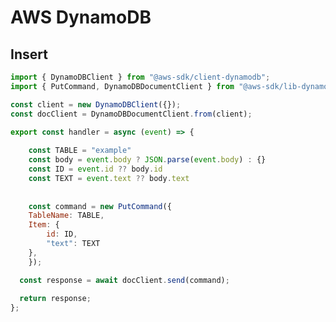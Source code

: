 # AWS DynamoDB

## Insert

```javascript
import { DynamoDBClient } from "@aws-sdk/client-dynamodb";
import { PutCommand, DynamoDBDocumentClient } from "@aws-sdk/lib-dynamodb";

const client = new DynamoDBClient({});
const docClient = DynamoDBDocumentClient.from(client);

export const handler = async (event) => {
  
    const TABLE = "example"
    const body = event.body ? JSON.parse(event.body) : {}
    const ID = event.id ?? body.id
    const TEXT = event.text ?? body.text
    
    
    const command = new PutCommand({
    TableName: TABLE,
    Item: {
        id: ID,
        "text": TEXT
    },
    });

  const response = await docClient.send(command);
  
  return response;
};
```